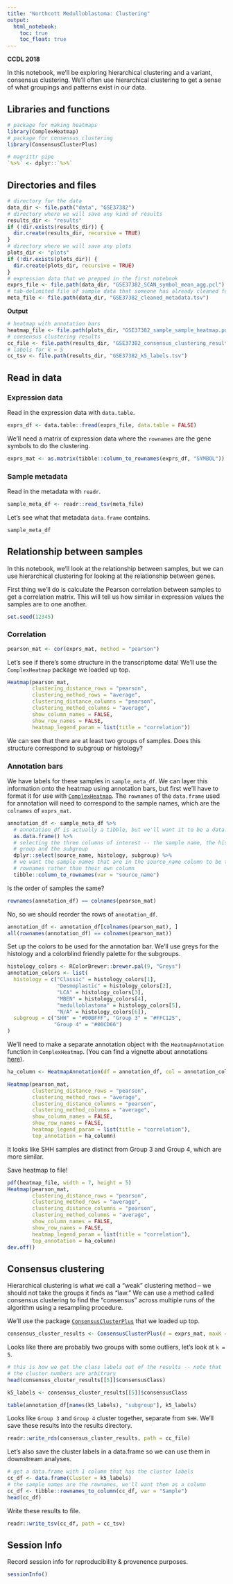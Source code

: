 ```yaml
---
title: "Northcott Medulloblastoma: Clustering"
output:   
  html_notebook: 
    toc: true
    toc_float: true
---
```


**CCDL 2018** 

In this notebook, we'll be exploring hierarchical clustering and a variant,
consensus clustering.
We'll often use hierarchical clustering to get a sense of what groupings and
patterns exist in our data.

## Libraries and functions

```r
# package for making heatmaps
library(ComplexHeatmap)
# package for consensus clustering
library(ConsensusClusterPlus)
```

```r
# magrittr pipe
`%>%` <- dplyr::`%>%`
```

## Directories and files

```r
# directory for the data
data_dir <- file.path("data", "GSE37382")
# directory where we will save any kind of results
results_dir <- "results"
if (!dir.exists(results_dir)) {
  dir.create(results_dir, recursive = TRUE)
}
# directory where we will save any plots
plots_dir <- "plots"
if (!dir.exists(plots_dir)) {
  dir.create(plots_dir, recursive = TRUE)
}
# expression data that we prepped in the first notebook
exprs_file <- file.path(data_dir, "GSE37382_SCAN_symbol_mean_agg.pcl")
# tab-delimited file of sample data that someone has already cleaned for us!
meta_file <- file.path(data_dir, "GSE37382_cleaned_metadata.tsv")
```

**Output**

```r
# heatmap with annotation bars
heatmap_file <- file.path(plots_dir, "GSE37382_sample_sample_heatmap.pdf") 
# consensus clustering results
cc_file <- file.path(results_dir, "GSE37382_consensus_clustering_results.RDS")
# labels for k = 5
cc_tsv <- file.path(results_dir, "GSE37382_k5_labels.tsv")
```

## Read in data

### Expression data

Read in the expression data with `data.table`.

```r
exprs_df <- data.table::fread(exprs_file, data.table = FALSE)
```

We'll need a matrix of expression data where the `rownames` are the gene 
symbols to do the clustering.

```r
exprs_mat <- as.matrix(tibble::column_to_rownames(exprs_df, "SYMBOL"))
```

### Sample metadata

Read in the metadata with `readr`.

```r
sample_meta_df <- readr::read_tsv(meta_file)
```

Let's see what that metadata `data.frame` contains.

```r
sample_meta_df
```

## Relationship between samples

In this notebook, we'll look at the relationship between samples, but we can
use hierarchical clustering for looking at the relationship between genes.

First thing we'll do is calculate the Pearson correlation between samples to
get a correlation matrix.
This will tell us how similar in expression values the samples are to one 
another.

```r
set.seed(12345)
```

### Correlation

```r
pearson_mat <- cor(exprs_mat, method = "pearson")
```

Let's see if there's some structure in the transcriptome data! 
We'll use the `ComplexHeatmap` package we loaded up top.

```r
Heatmap(pearson_mat,
        clustering_distance_rows = "pearson",
        clustering_method_rows = "average",
        clustering_distance_columns = "pearson",
        clustering_method_columns = "average",
        show_column_names = FALSE,
        show_row_names = FALSE,
        heatmap_legend_param = list(title = "correlation"))
```

We can see that there are at least two groups of samples.
Does this structure correspond to subgroup or histology? 

### Annotation bars

We have labels for these samples in `sample_meta_df`.
We can layer this information onto the heatmap using annotation bars, but
first we'll have to format it for use with [`ComplexHeatmap`](http://www.bioconductor.org/packages/release/bioc/vignettes/ComplexHeatmap/inst/doc/s1.introduction.html#toc_0).
The `rownames` of the `data.frame` used for annotation will need to correspond 
to the sample names, which are the `colnames` of `exprs_mat`.

```r
annotation_df <- sample_meta_df %>%
  # annotation_df is actually a tibble, but we'll want it to be a data.frame
  as.data.frame() %>%
  # selecting the three columns of interest -- the sample name, the histology
  # group and the subgroup
  dplyr::select(source_name, histology, subgroup) %>%
  # we want the sample names that are in the source_name column to be the
  # rownames rather than their own column
  tibble::column_to_rownames(var = "source_name")
```

Is the order of samples the same?

```r
rownames(annotation_df) == colnames(pearson_mat)
```

No, so we should reorder the rows of `annotation_df`.

```r
annotation_df <- annotation_df[colnames(pearson_mat), ]
all(rownames(annotation_df) == colnames(pearson_mat))
```

Set up the colors to be used for the annotation bar.
We'll use greys for the histology and a colorblind friendly palette for the
subgroups.

```r
histology_colors <- RColorBrewer::brewer.pal(9, "Greys")
annotation_colors <- list(
  histology = c("Classic" = histology_colors[1], 
                "Desmoplastic" = histology_colors[2],
                "LCA" = histology_colors[3],
                "MBEN" = histology_colors[4],
                "medulloblastoma" = histology_colors[5],
                "N/A" = histology_colors[6]),
  subgroup = c("SHH" = "#00BFFF", "Group 3" = "#FFC125", 
               "Group 4" = "#00CD66")
)
```

We'll need to make a separate annotation object with the `HeatmapAnnotation`
function in `ComplexHeatmap`.
(You can find a vignette about annotations [here](http://www.bioconductor.org/packages/release/bioc/vignettes/ComplexHeatmap/inst/doc/s4.heatmap_annotation.html)).

```r
ha_column <- HeatmapAnnotation(df = annotation_df, col = annotation_colors)
```

```r
Heatmap(pearson_mat,
        clustering_distance_rows = "pearson",
        clustering_method_rows = "average",
        clustering_distance_columns = "pearson",
        clustering_method_columns = "average",
        show_column_names = FALSE,
        show_row_names = FALSE,
        heatmap_legend_param = list(title = "correlation"),
        top_annotation = ha_column)
```

It looks like SHH samples are distinct from Group 3 and Group 4, which are
more similar.

Save heatmap to file!

```r
pdf(heatmap_file, width = 7, height = 5)
Heatmap(pearson_mat,
        clustering_distance_rows = "pearson",
        clustering_method_rows = "average",
        clustering_distance_columns = "pearson",
        clustering_method_columns = "average",
        show_column_names = FALSE,
        show_row_names = FALSE,
        heatmap_legend_param = list(title = "correlation"),
        top_annotation = ha_column)
dev.off()
```

## Consensus clustering

Hierarchical clustering is what we call a "weak" clustering method -- we should 
not take the groups it finds as "law."
We can use a method called consensus clustering to find the "consensus"
across multiple runs of the algorithm using a resampling procedure.

We'll use the package [`ConsensusClusterPlus`](https://bioconductor.org/packages/release/bioc/html/ConsensusClusterPlus.html) that we loaded up top.

```r
consensus_cluster_results <- ConsensusClusterPlus(d = exprs_mat, maxK = 10, seed = 12345)
```

Looks like there are probably two groups with some outliers, let's look at 
`k = 5`.

```r
# this is how we get the class labels out of the results -- note that
# the cluster numbers are arbitrary
head(consensus_cluster_results[[5]]$consensusClass)
```
```r
k5_labels <- consensus_cluster_results[[5]]$consensusClass
```

```r
table(annotation_df[names(k5_labels), "subgroup"], k5_labels)
```

Looks like `Group 3` and `Group 4` cluster together, separate from `SHH`.
We'll save these results into the results directory.

```r
readr::write_rds(consensus_cluster_results, path = cc_file)
```

Let's also save the cluster labels in a data.frame so we can use them
in downstream analyses.

```r
# get a data.frame with 1 column that has the cluster labels
cc_df <- data.frame(Cluster = k5_labels)
# the sample names are the rownames, we'll want them as a column
cc_df <- tibble::rownames_to_column(cc_df, var = "Sample")
head(cc_df)
```

Write these results to file.

```r
readr::write_tsv(cc_df, path = cc_tsv)
```

## Session Info

Record session info for reproducibility & provenence purposes.

```r
sessionInfo()
```